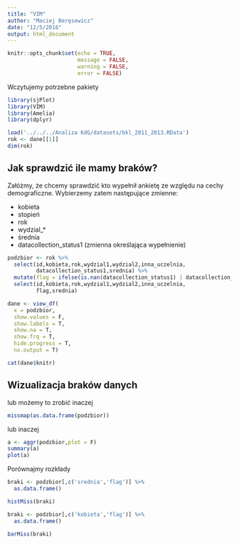 ```yaml
---
title: "VIM"
author: "Maciej Beręsewicz"
date: "12/5/2016"
output: html_document
---
```


```r
knitr::opts_chunk$set(echo = TRUE,
                      message = FALSE, 
                      warning = FALSE,
                      error = FALSE)
```

Wczytujemy potrzebne pakiety

```r
library(sjPlot)
library(VIM)
library(Amelia)
library(dplyr)

load('../../../Analiza KdG/datasets/bkl_2011_2013.RData')
rok <- dane[[1]]
dim(rok)
```

## Jak sprawdzić ile mamy braków?

Załóżmy, że chcemy sprawdzić kto wypełnił ankietę ze względu na cechy demograficzne. Wybierzemy zatem następujące zmienne:

* kobieta
* stopień
* rok
* wydzial_*
* średnia
* datacollection_status1 (zmienna określająca wypełnienie)

```r
podzbior <- rok %>%
  select(id,kobieta,rok,wydzial1,wydzial2,inna_uczelnia,
         datacollection_status1,srednia) %>%
  mutate(flag = ifelse(is.nan(datacollection_status1) | datacollection_status1 == 0,NA,1)) %>%
  select(id,kobieta,rok,wydzial1,wydzial2,inna_uczelnia,
         flag,srednia)

dane <- view_df(
  x = podzbior,
  show.values = F,
  show.labels = T,
  show.na = T,
  show.frq = T,
  hide.progress = T,
  no.output = T)

cat(dane$knitr)
```

## Wizualizacja braków danych


lub możemy to zrobić inaczej

```r
missmap(as.data.frame(podzbior))
```

lub inaczej

```r
a <- aggr(podzbior,plot = F)
summary(a)
plot(a)
```

Porównajmy rozkłady

```r
braki <- podzbior[,c('srednia','flag')] %>%
  as.data.frame()

histMiss(braki)
```

```r
braki <- podzbior[,c('kobieta','flag')] %>%
  as.data.frame()

barMiss(braki)
```


